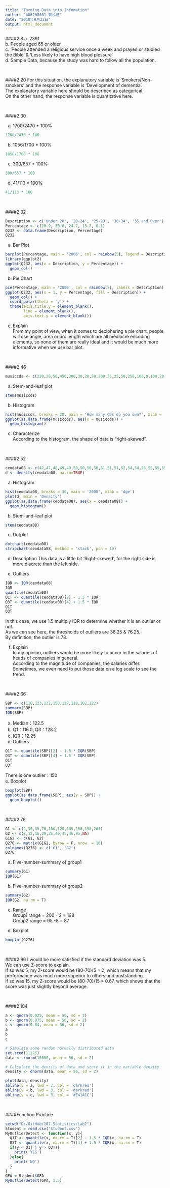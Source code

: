 ```yaml
---
title: "Turning Data into Infomation"
author: "b06208001 龔泓愷"
date: "2018年9月22日"
output: html_document
---
```

####2.8
a. 2391   
b. People aged 65 or older    
c. 'People attended a religious service once a week and prayed or studied the Bible' & 'Less likely to have high blood plessure'    
d. Sample Data, because the study was hard to follow all the population.   

<br>

####2.20
For this situation, the explanatory variable is 'Smokers/Non-smokers' and the response variable is 'Development of dementia'.   
The explanatory variable here should be described as categorical.   
On the other hand, the response variable is quantitative here.

<br>

####2.30

a. 1700/2470 * 100%
```r
1700/2470 * 100
```
b. 1056/1700 * 100%
```r
1056/1700 * 100
```
c. 300/657 * 100%
```r
300/657 * 100
```
d. 41/113 * 100%
```r
41/113 * 100
```

<br>

####2.32
```r
Description <- c('Under 20', '20-24', '25-29', '30-34', '35 and Over')
Percentage <- c(20.9, 30.6, 24.7, 15.7, 8.1)
Q232 <- data.frame(Description, Percentage)
Q232
```
a. Bar Plot   
```r
barplot(Percentage, main = '2006', col = rainbow(5), legend = Description)
library(ggplot2)
ggplot(Q232, aes(x = Description, y = Percentage)) +
  geom_col()
```

b. Pie Chart        
```r
pie(Percentage, main = '2006', col = rainbow(5), labels = Description)
ggplot(Q232, aes(x = 1, y = Percentage, fill = Description)) +
  geom_col() +
  coord_polar(theta = 'y') +
  theme(axis.title.y = element_blank(),
        line = element_blank(),
        axis.text.y = element_blank())
```

c. Explain    
From my point of view, when it comes to deciphering a pie chart, people will use angle, area or arc length which are all mediocre encoding elements, so none of them are really ideal and it would be much more informative when we use bar plot.   

<br>

####2.46
```r
musiccds <- c(220,20,50,450,300,30,20,50,200,35,25,50,250,100,0,100,20,13,200,2,125,150,90,60)
```

a. Stem-and-leaf plot
```r
stem(musiccds)
```

b. Histogram
```r
hist(musiccds, breaks = 20, main = 'How many CDs do you own?', xlab = 'Quantities')
ggplot(as.data.frame(musiccds), aes(x = musiccds)) +
  geom_histogram()
```

c. Characterize     
According to the histogram, the shape of data is "right-skewed".    

<br>

####2.52
```r
ceodata08 <- c(42,47,48,49,49,50,50,50,50,51,51,51,52,54,54,55,55,55,55,56,57,57,57,57,57,58,58,59,59,60,60,60,61,61,62,62,62,62,62,63,63,64,64,64,64,67,67,69,74,78)
d <- density(ceodata08, na.rm=TRUE)
```

a. Histogram
```r
hist(ceodata08, breaks = 30, main = '2008', xlab = 'Age')
plot(d, main = 'Density')
ggplot(as.data.frame(ceodata08), aes(x = ceodata08)) +
  geom_histogram()
```

b. Stem-and-leaf plot
```r
stem(ceodata08)
```

c. Dotplot
```r
dotchart(ceodata08)
stripchart(ceodata08, method = 'stack', pch = 19)
```

d. Description
This data is a little bit 'Right-skewed', for the right side is more discrete than the left side.

e. Outliers
```r
IQR <- IQR(ceodata08)
IQR
quantile(ceodata08)
Q1T <- quantile(ceodata08)[2] - 1.5 * IQR
Q3T <- quantile(ceodata08)[4] + 1.5 * IQR
Q1T
Q3T
```

In this case, we use 1.5 multiply IQR to determine whether it is an outlier or not.   
As we can see here, the thresholds of outliers are 38.25 & 76.25.    
By definition, the outlier is 78.  

f. Explain    
In my opinion, outliers would be more likely to occur in the salaries of heads of companies in general.   
According to the magnitude of companies, the salaries differ.   
Sometimes, we even need to put those data on a log scale to see the trend.    

<br>

####2.66
```r
SBP <- c(110,123,132,150,127,118,102,122)
summary(SBP)
IQR(SBP)
```
a. Median：122.5
b. Q1：116.0, Q3：128.2
c. IQR：12.25
d. Outliers
```r
Q1T <- quantile(SBP)[2] - 1.5 * IQR(SBP)
Q3T <- quantile(SBP)[4] + 1.5 * IQR(SBP)
Q1T
Q3T
```
There is one outlier：150   
e. Boxplot
```r
boxplot(SBP)
ggplot(as.data.frame(SBP), aes(y = SBP)) +
  geom_boxplot()
```

<br>

####2.76
```r
G1 <- c(2,30,35,70,100,120,135,150,190,200)
G2 <- c(8,12,16,29,35,40,45,46,95,NA)
G1G2 <- c(G1, G2)
Q276 <- matrix(G1G2, byrow = F, nrow  = 10)
colnames(Q276) <- c('G1', 'G2')
Q276
```
a. Five-number-summary of group1
```r
summary(G1)
IQR(G1)
```
b. Five-number-summary of group2
```r
summary(G2)
IQR(G2, na.rm = T)
```

c. Range    
Group1 range = 200 - 2 = 198    
Group2 range = 95 -8 = 87   

d. Boxplot
```r
boxplot(Q276)
```

<br>

####2.96
I would be more satisfied if the standard deviation was 5.    
We can use Z-score to explain.    
If sd was 5, my Z-score would be (80-70)/5 = 2, which means that my performance was much more superior to others and ouststanding.    
If sd was 15, my Z-score would be (80-70)/15 = 0.67, which shows that the score was just slightly beyond average.     

<br>

####2.104
```r
a <- qnorm(0.025, mean = 56, sd = 2)
b <- qnorm(0.975, mean = 56, sd = 2)
c <- qnorm(0.84, mean = 56, sd = 2)
a
b
c

# Simulate some random normally distributed data
set.seed(11225)
data <- rnorm(10000, mean = 56, sd = 2)

# Calculate the density of data and store it in the variable density
density <- dnorm(data, mean = 56, sd = 2)

plot(data, density)
abline(v = a, lwd = 3, col = 'darkred')
abline(v = b, lwd = 3, col = 'darkred')
abline(v = c, lwd = 3, col = '#E41A1C')
```

<br>

####Function Practice
```r
setwd("D:/GitHub/107-Statistics/Lab2")
Student = read.csv('Student.csv')
MyOutlierDetect <- function(x, y){
  Q1T <- quantile(x, na.rm = T)[2] - 1.5 * IQR(x, na.rm = T)
  Q3T <- quantile(x, na.rm = T)[4] + 1.5 * IQR(x, na.rm = T)
  if(y < Q1T | y > Q3T){
    print('YES')
  }else{
    print('NO')
  }
}
GPA = Student$GPA
MyOutlierDetect(GPA, 1.5)
```